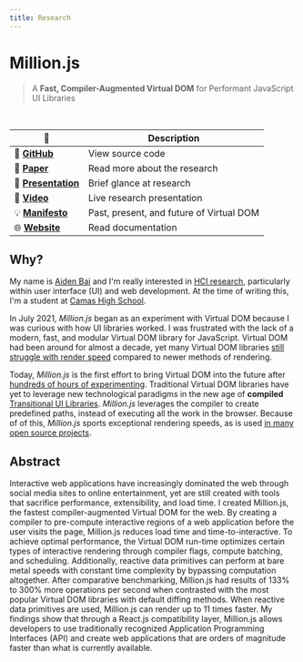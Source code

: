 ```yaml
---
title: Research
---
```



<h1 style={{ textAlign: 'left' }}>Million.js</h1>

> A **Fast, Compiler-Augmented Virtual DOM** for Performant JavaScript UI Libraries

<br />

| 🔗                                                                 | Description                              |
| ------------------------------------------------------------------ | ---------------------------------------- |
| 💽 [**GitHub**](https://github.com/aidenybai/million)              | View source code                         |
| 📝 [**Paper**](https://arxiv.org/abs/2202.08409v1)                 | Read more about the research             |
| 🚧 [**Presentation**](https://www.youtube.com/watch?v=Q4wabNKS5Gw) | Brief glance at research                 |
| 🌇 [**Video**](https://youtu.be/rSVg-IT0PYg)                       | Live research presentation               |
| 💡 [**Manifesto**](https://aidenybai.com/thoughts/virtual-dom)     | Past, present, and future of Virtual DOM |
| 🌐 [**Website**](https://million.js.org/)                          | Read documentation                       |

## Why?

My name is [Aiden Bai](https://aidenybai.com) and I'm really interested in [HCI research](https://en.wikipedia.org/wiki/Human%E2%80%93computer_interaction), particularly within user interface (UI) and web development. At the time of writing this, I'm a student at [Camas High School](https://camas.wednet.edu/schools/chs/).

In July 2021, _Million.js_ began as an experiment with Virtual DOM because I was curious with how UI libraries worked. I was frustrated with the lack of a modern, fast, and modular Virtual DOM library for JavaScript. Virtual DOM had been around for almost a decade, yet many Virtual DOM libraries [still struggle with render speed](https://krausest.github.io/js-framework-benchmark/current.html) compared to newer methods of rendering.

Today, _Million.js_ is the first effort to bring Virtual DOM into the future after [hundreds of hours of experimenting](https://github.com/aidenybai/million/graphs/commit-activity). Traditional Virtual DOM libraries have yet to leverage new technological paradigms in the new age of **compiled** [Transitional UI Libraries](https://www.youtube.com/watch?v=860d8usGC0o). _Million.js_ leverages the compiler to create predefined paths, instead of executing all the work in the browser. Because of of this, _Million.js_ sports <Link href="/benchmarks">exceptional rendering speeds</Link>, as is used [in many open source projects](https://github.com/aidenybai/million#acknowledgments).

## Abstract

Interactive web applications have increasingly dominated the web through social media sites to online entertainment, yet are still created with tools that sacrifice performance, extensibility, and load time. I created Million.js, the fastest compiler-augmented Virtual DOM for the web. By creating a compiler to pre-compute interactive regions of a web application before the user visits the page, Million.js reduces load time and time-to-interactive. To achieve optimal performance, the Virtual DOM run-time optimizes certain types of interactive rendering through compiler flags, compute batching, and scheduling. Additionally, reactive data primitives can perform at bare metal speeds with constant time complexity by bypassing computation altogether. After comparative benchmarking, Million.js had results of 133% to 300% more operations per second when contrasted with the most popular Virtual DOM libraries with default diffing methods. When reactive data primitives are used, Million.js can render up to 11 times faster. My findings show that through a React.js compatibility layer, Million.js allows developers to use traditionally recognized Application Programming Interfaces (API) and create web applications that are orders of magnitude faster than what is currently available.
